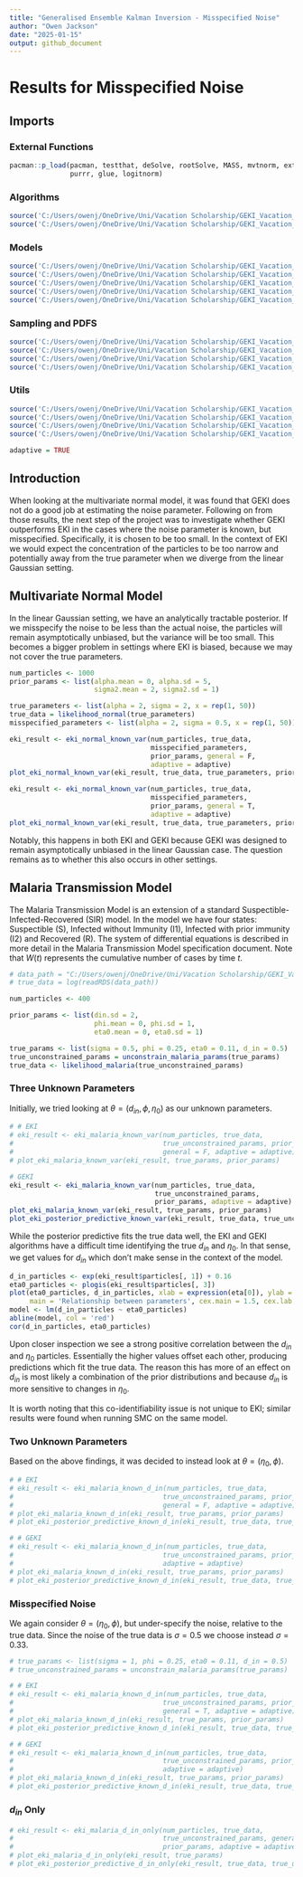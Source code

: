```yaml
---
title: "Generalised Ensemble Kalman Inversion - Misspecified Noise"
author: "Owen Jackson"
date: "2025-01-15"
output: github_document
---
```


# Results for Misspecified Noise

## Imports

### External Functions

```r
pacman::p_load(pacman, testthat, deSolve, rootSolve, MASS, mvtnorm, extraDistr, 
               purrr, glue, logitnorm)
```

### Algorithms

```r
source('C:/Users/owenj/OneDrive/Uni/Vacation Scholarship/GEKI_Vacation_Scholarship/src/eki.R')
source('C:/Users/owenj/OneDrive/Uni/Vacation Scholarship/GEKI_Vacation_Scholarship/src/eki_known_noise.R')
```

### Models

```r
source('C:/Users/owenj/OneDrive/Uni/Vacation Scholarship/GEKI_Vacation_Scholarship/src/models/eki_malaria.R')
source('C:/Users/owenj/OneDrive/Uni/Vacation Scholarship/GEKI_Vacation_Scholarship/src/models/eki_malaria_known_var.R')
source('C:/Users/owenj/OneDrive/Uni/Vacation Scholarship/GEKI_Vacation_Scholarship/src/models/eki_malaria_known_d_in.R')
source('C:/Users/owenj/OneDrive/Uni/Vacation Scholarship/GEKI_Vacation_Scholarship/src/models/eki_malaria_d_in_only.R')
source('C:/Users/owenj/OneDrive/Uni/Vacation Scholarship/GEKI_Vacation_Scholarship/src/models/eki_normal_known_var.R')
```

### **Sampling and PDFS**

```r
source('C:/Users/owenj/OneDrive/Uni/Vacation Scholarship/GEKI_Vacation_Scholarship/src/pdfs/pdfs_normal.R')
source('C:/Users/owenj/OneDrive/Uni/Vacation Scholarship/GEKI_Vacation_Scholarship/src/samples/samples_normal.R')
source('C:/Users/owenj/OneDrive/Uni/Vacation Scholarship/GEKI_Vacation_Scholarship/src/pdfs/pdfs_malaria.R')
source('C:/Users/owenj/OneDrive/Uni/Vacation Scholarship/GEKI_Vacation_Scholarship/src/samples/samples_malaria.R')
```

### Utils

```r
source('C:/Users/owenj/OneDrive/Uni/Vacation Scholarship/GEKI_Vacation_Scholarship/src/utils/eki_helper.R')
source('C:/Users/owenj/OneDrive/Uni/Vacation Scholarship/GEKI_Vacation_Scholarship/src/utils/tempering.R')
source('C:/Users/owenj/OneDrive/Uni/Vacation Scholarship/GEKI_Vacation_Scholarship/results/plots_normal.R')
source('C:/Users/owenj/OneDrive/Uni/Vacation Scholarship/GEKI_Vacation_Scholarship/results/plots_malaria.R')
```

```r
adaptive = TRUE
```

## Introduction

When looking at the multivariate normal model, it was found that GEKI does not do a good job at estimating the noise parameter. Following on from those results, the next step of the project was to investigate whether GEKI outperforms EKI in the cases where the noise parameter is known, but misspecified. Specifically, it is chosen to be too small. In the context of EKI we would expect the concentration of the particles to be too narrow and potentially away from the true parameter when we diverge from the linear Gaussian setting.

## Multivariate Normal Model

In the linear Gaussian setting, we have an analytically tractable posterior. If we misspecify the noise to be less than the actual noise, the particles will remain asymptotically unbiased, but the variance will be too small. This becomes a bigger problem in settings where EKI is biased, because we may not cover the true parameters.

```r
num_particles <- 1000
prior_params <- list(alpha.mean = 0, alpha.sd = 5, 
                     sigma2.mean = 2, sigma2.sd = 1)

true_parameters <- list(alpha = 2, sigma = 2, x = rep(1, 50))
true_data = likelihood_normal(true_parameters)
misspecified_parameters <- list(alpha = 2, sigma = 0.5, x = rep(1, 50))

eki_result <- eki_normal_known_var(num_particles, true_data, 
                                   misspecified_parameters, 
                                   prior_params, general = F, 
                                   adaptive = adaptive)
plot_eki_normal_known_var(eki_result, true_data, true_parameters, prior_params)

eki_result <- eki_normal_known_var(num_particles, true_data, 
                                   misspecified_parameters, 
                                   prior_params, general = T,
                                   adaptive = adaptive)
plot_eki_normal_known_var(eki_result, true_data, true_parameters, prior_params)
```

Notably, this happens in both EKI and GEKI because GEKI was designed to remain asymptotically unbiased in the linear Gaussian case. The question remains as to whether this also occurs in other settings.

## Malaria Transmission Model

The Malaria Transmission Model is an extension of a standard Suspectible-Infected-Recovered (SIR) model. In the model we have four states: Suspectible (S), Infected without Immunity (I1), Infected with prior immunity (I2) and Recovered (R). The system of differential equations is described in more detail in the Malaria Transmission Model specification document. Note that $W(t)$ represents the cumulative number of cases by time $t$.

```r
# data_path = "C:/Users/owenj/OneDrive/Uni/Vacation Scholarship/GEKI_Vacation_Scholarship/data/Malariah_data.rds"
# true_data = log(readRDS(data_path))

num_particles <- 400

prior_params <- list(din.sd = 2,
                     phi.mean = 0, phi.sd = 1,
                     eta0.mean = 0, eta0.sd = 1)

true_params <- list(sigma = 0.5, phi = 0.25, eta0 = 0.11, d_in = 0.5)
true_unconstrained_params = unconstrain_malaria_params(true_params)
true_data <- likelihood_malaria(true_unconstrained_params)
```

### Three Unknown Parameters

Initially, we tried looking at $\theta = (d_{in}, \phi, \eta_0)$ as our unknown parameters.

```r
# # EKI
# eki_result <- eki_malaria_known_var(num_particles, true_data, 
#                                     true_unconstrained_params, prior_params, 
#                                     general = F, adaptive = adaptive)
# plot_eki_malaria_known_var(eki_result, true_params, prior_params)

```

```r
# GEKI
eki_result <- eki_malaria_known_var(num_particles, true_data, 
                                    true_unconstrained_params, 
                                    prior_params, adaptive = adaptive)
plot_eki_malaria_known_var(eki_result, true_params, prior_params)
plot_eki_posterior_predictive_known_var(eki_result, true_data, true_unconstrained_params)
```

While the posterior predictive fits the true data well, the EKI and GEKI algorithms have a difficult time identifying the true $d_{in}$ and $\eta_0$. In that sense, we get values for $d_{in}$ which don't make sense in the context of the model.

```r
d_in_particles <- exp(eki_result$particles[, 1]) + 0.16
eta0_particles <- plogis(eki_result$particles[, 3])
plot(eta0_particles, d_in_particles, xlab = expression(eta[0]), ylab = expression(d[inf]),
     main = 'Relationship between parameters', cex.main = 1.5, cex.lab = 1.2)
model <- lm(d_in_particles ~ eta0_particles)
abline(model, col = 'red')
cor(d_in_particles, eta0_particles)
```

Upon closer inspection we see a strong positive correlation between the $d_{in}$ and $\eta_0$ particles. Essentially the higher values offset each other, producing predictions which fit the true data. The reason this has more of an effect on $d_{in}$ is most likely a combination of the prior distributions and because $d_{in}$ is more sensitive to changes in $\eta_0$.

It is worth noting that this co-identifiability issue is not unique to EKI; similar results were found when running SMC on the same model.

### Two Unknown Parameters

Based on the above findings, it was decided to instead look at $\theta = (\eta_0, \phi)$.

```r
# # EKI
# eki_result <- eki_malaria_known_d_in(num_particles, true_data, 
#                                     true_unconstrained_params, prior_params, 
#                                     general = F, adaptive = adaptive)
# plot_eki_malaria_known_d_in(eki_result, true_params, prior_params)
# plot_eki_posterior_predictive_known_d_in(eki_result, true_data, true_unconstrained_params)
```

```r
# # GEKI
# eki_result <- eki_malaria_known_d_in(num_particles, true_data, 
#                                     true_unconstrained_params, prior_params, 
#                                     adaptive = adaptive)
# plot_eki_malaria_known_d_in(eki_result, true_params, prior_params)
# plot_eki_posterior_predictive_known_d_in(eki_result, true_data, true_unconstrained_params)
```

### Misspecified Noise

We again consider $\theta = (\eta_0, \phi)$, but under-specify the noise, relative to the true data. Since the noise of the true data is $\sigma = 0.5$ we choose instead $\sigma = 0.33$.

```r
# true_params <- list(sigma = 1, phi = 0.25, eta0 = 0.11, d_in = 0.5)
# true_unconstrained_params = unconstrain_malaria_params(true_params)
```

```r
# # EKI
# eki_result <- eki_malaria_known_d_in(num_particles, true_data, 
#                                     true_unconstrained_params, prior_params, 
#                                     general = T, adaptive = adaptive)
# plot_eki_malaria_known_d_in(eki_result, true_params, prior_params)
# plot_eki_posterior_predictive_known_d_in(eki_result, true_data, true_unconstrained_params)
```

```r
# # GEKI
# eki_result <- eki_malaria_known_d_in(num_particles, true_data, 
#                                     true_unconstrained_params, prior_params, 
#                                     adaptive = adaptive)
# plot_eki_malaria_known_d_in(eki_result, true_params, prior_params)
# plot_eki_posterior_predictive_known_d_in(eki_result, true_data, true_unconstrained_params)
```

### $d_{in}$ Only

```r
# eki_result <- eki_malaria_d_in_only(num_particles, true_data, 
#                                     true_unconstrained_params, general = F,
#                                     prior_params, adaptive = adaptive)
# plot_eki_malaria_d_in_only(eki_result, true_params)
# plot_eki_posterior_predictive_d_in_only(eki_result, true_data, true_unconstrained_params)
```
